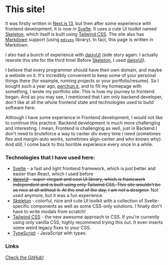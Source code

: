<script lang="ts">import Icon from '@iconify/svelte';</script>

# This site!

It was firstly written in [Next.js 13](https://nextjs.org), but then after some experience with frontend development, it is now in [Svelte](https://svelte.dev/). It uses a cute UI toolkit named [Skeleton](https://www.skeleton.dev/), which itself is built using [Tailwind CSS](https://tailwindcss.com/). The site also has [Markdown](https://en.wikipedia.org/wiki/Markdown) support (using [`mdsvex`](https://mdsvex.com) library). In fact, this page is written in Markdown.

I also had a bunch of experience with [daisyUI](https://daisyui.com) (side story again: I actually rewrote this site for the third time! Before [Skeleton](https://www.skeleton.dev/), I used [daisyUI](https://daisyui.com)).

I believe that every programmer should have their own domain, and maybe a website on it. It's incredibly convenient to keep some of your personal things there (for example, running projects or your portfolio/resume). So I bought such a year ago, [perchun.it](https://perchun.it), and to fill my homepage with something, I wrote my portfolio site. This is how my journey to frontend began. And as you may see, I mentioned that I am only backend developer, don't like at all the whole frontend state and technologies used to build software here.

Although I have some experience in Frontend development, I would not like to continue this practice. Backend development is much more challenging and interesting. I mean, Frontend is challenging as well, just in Backend I don't need to bruteforce a way to center div every time I need (sometimes flex and margin-auto works, sometimes align-center and who knows why). And still, I come back to this horrible experience every once in a while.

### Technologies that I have used here:

- [Svelte](https://svelte.dev) - a fast and light frontend framework, which is _just_ better and easier than React, which I used before
- ~~[daisyUI](https://daisyui.com) - super-elegant and cool UI library, which is framework independent and is built using only Tailwind CSS. This site wouldn't be so nice at all without it. At the end of the day, I am not a designer.~~ Not used anymore, but it was a fun experience.
- [Skeleton](https://skeleton.dev) - colorful, nice and cute UI toolkit with a collection of Svelte-specific components as well as some CSS-only solutions. I finally don't have to write modals from scratch!
- [Tailwind CSS](https://tailwindcss.com) - the new awesome approach to CSS. If you're currently using only vanilla CSS, highly recommend trying this out. It even inserts some weird legacy fixes to your CSS.
- [TypeScript](https://www.typescriptlang.org) - JavaScript with types.

### Links

<a href="https://s.perchun.it/perchun.it/github" class="variant-filled btn">
	<Icon icon="mdi:github" />
	Check the GitHub!
</a>
